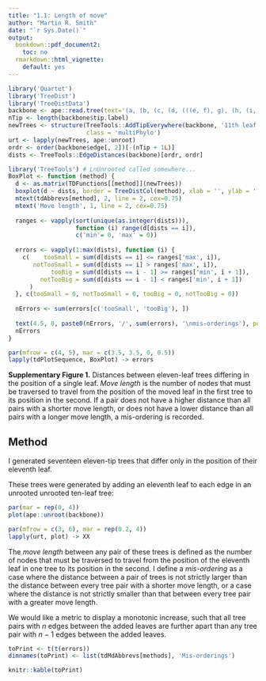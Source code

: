 ```yaml
---
title: "1.1: Length of move"
author: "Martin R. Smith"
date: "`r Sys.Date()`"
output: 
  bookdown::pdf_document2:
    toc: no
  rmarkdown::html_vignette:
    default: yes
---
```


```r
library('Quartet')
library('TreeDist')
library('TreeDistData')
backbone <- ape::read.tree(text='(a, (b, (c, (d, (((e, f), g), (h, (i, j)))))));')
nTip <- length(backbone$tip.label)
newTrees <- structure(TreeTools::AddTipEverywhere(backbone, '11th leaf'),
                      class = 'multiPhylo')
urt <- lapply(newTrees, ape::unroot)
ordr <- order(backbone$edge[, 2])[-(nTip + 1L)]
dists <- TreeTools::EdgeDistances(backbone)[ordr, ordr]
```

```r
library('TreeTools') # LnUnrooted called somewhere...
BoxPlot <- function (method) {
  d <- as.matrix(TDFunctions[[method]](newTrees))
  boxplot(d ~ dists, border = TreeDistCol(method), xlab = '', ylab = '')
  mtext(tdAbbrevs[method], 2, line = 2, cex=0.75)
  mtext('Move length', 1, line = 2, cex=0.75)
  
  ranges <- vapply(sort(unique(as.integer(dists))),
                   function (i) range(d[dists == i]),
                   c('min'= 0, 'max' = 0))
  
  errors <- vapply(1:max(dists), function (i) {
    c(    tooSmall = sum(d[dists == i] <= ranges['max', i]),
       notTooSmall = sum(d[dists == i] > ranges['max', i]),
            tooBig = sum(d[dists == i - 1] >= ranges['min', i + 1]),
         notTooBig = sum(d[dists == i - 1] < ranges['min', i + 1])
      )
  }, c(tooSmall = 0, notTooSmall = 0, tooBig = 0, notTooBig = 0))
  
  nErrors <- sum(errors[c('tooSmall', 'tooBig'), ])
  
  text(4.5, 0, paste0(nErrors, '/', sum(errors), '\nmis-orderings'), pos = 3)
  nErrors
}

par(mfrow = c(4, 5), mar = c(3.5, 3.5, 0, 0.5))
lapply(tdPlotSequence, BoxPlot) -> errors
```

**Supplementary Figure 1.** Distances between eleven-leaf trees differing in the
position of a single leaf.
_Move length_ is the number of nodes that must be traversed to travel from
the position of the moved leaf in the first tree to its position in the second.
If a pair does not have a higher distance than all pairs with a shorter move 
length, or does not have a lower distance than all pairs with a longer move
length, a mis-ordering is recorded.

## Method

I generated seventeen eleven-tip trees that differ only in the position of their
eleventh leaf.

These trees were generated by adding an eleventh leaf to each edge in an 
unrooted unrooted ten-leaf tree:
```R
par(mar = rep(0, 4))
plot(ape::unroot(backbone))
```

```r
par(mfrow = c(3, 6), mar = rep(0.2, 4))
lapply(urt, plot) -> XX
```

The _move length_ between any pair of these trees is defined as the number of nodes that must be traversed to travel from the position of the eleventh leaf in one tree to its position in the second.
I define a _mis-ordering_ as a case where the distance between a pair of trees is not strictly larger than the distance between every tree pair with a shorter move length, or a case where the distance is not strictly smaller than that between every tree pair with a greater move length.

We would like a metric to display a monotonic increase, such that all tree pairs
with _n_ edges between the added leaves are further apart than any tree pair
with _n_ &minus; 1 edges between the added leaves.

```r
toPrint <- t(t(errors))
dimnames(toPrint) <- list(tdMdAbbrevs[methods], 'Mis-orderings')

knitr::kable(toPrint)
```
